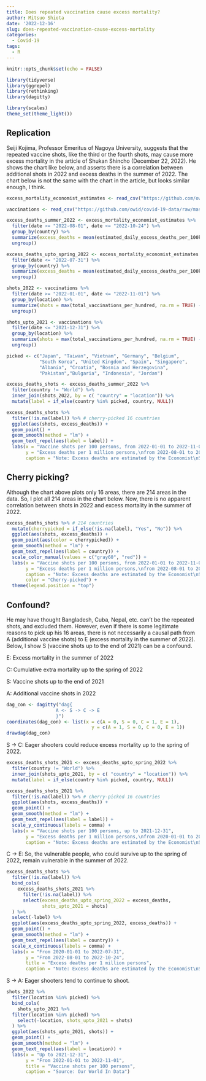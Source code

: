```yaml
---
title: Does repeated vaccination cause excess mortality?
author: Mitsuo Shiota
date: '2022-12-16'
slug: does-repeated-vaccination-cause-excess-mortality
categories:
  - Covid-19
tags:
  - R
---
```


```r
knitr::opts_chunk$set(echo = FALSE)

library(tidyverse)
library(ggrepel)
library(rethinking)
library(dagitty)

library(scales)
theme_set(theme_light())
```

## Replication

Seiji Kojima, Professor Emeritus of Nagoya University, suggests that the repeated vaccine shots, like the third or the fourth shots, may cause more excess mortality in the article of Shukan Shincho (December 22, 2022). He shows the chart like below, and asserts there is a correlation between additional shots in 2022 and excess deaths in the summer of 2022. The chart below is not the same with the chart in the article, but looks similar enough, I think. 

```r
excess_mortality_economist_estimates <- read_csv("https://github.com/owid/covid-19-data/raw/master/public/data/excess_mortality/excess_mortality_economist_estimates.csv")

vaccinations <- read_csv("https://github.com/owid/covid-19-data/raw/master/public/data/vaccinations/vaccinations.csv")
```

```r
excess_deaths_summer_2022 <- excess_mortality_economist_estimates %>% 
  filter(date >= "2022-08-01", date <= "2022-10-24") %>% 
  group_by(country) %>% 
  summarize(excess_deaths = mean(estimated_daily_excess_deaths_per_100k) * 10 * 85) %>% 
  ungroup()

excess_deaths_upto_spring_2022 <- excess_mortality_economist_estimates %>% 
  filter(date <= "2022-07-31") %>% 
  group_by(country) %>% 
  summarize(excess_deaths = mean(estimated_daily_excess_deaths_per_100k) * 10 * (365 * 2 + 30 * 7)) %>% 
  ungroup()

```

```r
shots_2022 <- vaccinations %>% 
  filter(date >= "2022-01-01", date <= "2022-11-01") %>% 
  group_by(location) %>% 
  summarize(shots = max(total_vaccinations_per_hundred, na.rm = TRUE) - min(total_vaccinations_per_hundred, na.rm = TRUE)) %>% 
  ungroup()

shots_upto_2021 <- vaccinations %>% 
  filter(date <= "2021-12-31") %>% 
  group_by(location) %>% 
  summarize(shots = max(total_vaccinations_per_hundred, na.rm = TRUE) - min(total_vaccinations_per_hundred, na.rm = TRUE)) %>% 
  ungroup()
```

```r
picked <- c("Japan", "Taiwan", "Vietnam", "Germany", "Belgium",
            "South Korea", "United Kingdom", "Spain", "Singapore",
            "Albania", "Croatia", "Bosnia and Herzegovina",
            "Pakistan","Bulgaria", "Indonesia", "Jordan")

excess_deaths_shots <- excess_deaths_summer_2022 %>% 
  filter(country != "World") %>% 
  inner_join(shots_2022, by = c( "country" = "location")) %>% 
  mutate(label = if_else(country %in% picked, country, NULL))

excess_deaths_shots %>% 
  filter(!is.na(label)) %>% # cherry-picked 16 countries
  ggplot(aes(shots, excess_deaths)) +
  geom_point() +
  geom_smooth(method = "lm") +
  geom_text_repel(aes(label = label)) +
  labs(x = "Vaccine shots per 100 persons, from 2022-01-01 to 2022-11-01",
       y = "Excess deaths per 1 million persons,\nfrom 2022-08-01 to 2022-10-24",
       caption = "Note: Excess deaths are estimated by the Economist\nSource: Our World In Data")
```

## Cherry picking?

Although the chart above plots only 16 areas, there are 214 areas in the data. So, I plot all 214 areas in the chart below. Now, there is no apparent correlation between shots in 2022 and excess mortality in the summer of 2022.

```r
excess_deaths_shots %>% # 214 countries
  mutate(cherrypicked = if_else(!is.na(label), "Yes", "No")) %>% 
  ggplot(aes(shots, excess_deaths)) +
  geom_point(aes(color = cherrypicked)) +
  geom_smooth(method = "lm") +
  geom_text_repel(aes(label = country)) +
  scale_color_manual(values = c("gray60", "red")) +
  labs(x = "Vaccine shots per 100 persons, from 2022-01-01 to 2022-11-01",
       y = "Excess deaths per 1 million persons,\nfrom 2022-08-01 to 2022-10-24",
       caption = "Note: Excess deaths are estimated by the Economist\nSource: Our World In Data",
       color = "Cherry-picked") +
  theme(legend.position = "top")
```

## Confound?

He may have thought Bangladesh, Cuba, Nepal, etc. can't be the repeated shots, and excluded them. However, even if there is some legitimate reasons to pick up his 16 areas, there is not necessarily a causal path from A (additional vaccine shots) to E (excess mortality in the summer of 2022). Below, I show S (vaccine shots up to the end of 2021) can be a confound.

E: Excess mortality in the summer of 2022 

C: Cumulative extra mortality up to the spring of 2022

S: Vaccine shots up to the end of 2021

A: Additional vaccine shots in 2022

```r
dag_con <- dagitty("dag{
                  A <- S -> C -> E
                  }")
coordinates(dag_con) <- list(x = c(A = 0, S = 0, C = 1, E = 1),
                               y = c(A = 1, S = 0, C = 0, E = 1))
drawdag(dag_con)
```

S -> C: Eager shooters could reduce excess mortality up to the spring of 2022.

```r
excess_deaths_shots_2021 <- excess_deaths_upto_spring_2022 %>% 
  filter(country != "World") %>% 
  inner_join(shots_upto_2021, by = c( "country" = "location")) %>% 
  mutate(label = if_else(country %in% picked, country, NULL))

excess_deaths_shots_2021 %>% 
  filter(!is.na(label)) %>% # cherry-picked 16 countries
  ggplot(aes(shots, excess_deaths)) +
  geom_point() +
  geom_smooth(method = "lm") +
  geom_text_repel(aes(label = label)) +
  scale_y_continuous(labels = comma) +
  labs(x = "Vaccine shots per 100 persons, up to 2021-12-31",
       y = "Excess deaths per 1 million persons,\nfrom 2020-01-01 to 2022-07-31",
       caption = "Note: Excess deaths are estimated by the Economist\nSource: Our World In Data")
```

C -> E: So, the vulnerable people, who could survive up to the spring of 2022, remain vulnerable in the summer of 2022.

```r
excess_deaths_shots %>% 
  filter(!is.na(label)) %>% 
  bind_cols(
    excess_deaths_shots_2021 %>% 
      filter(!is.na(label)) %>% 
      select(excess_deaths_upto_spring_2022 = excess_deaths,
             shots_upto_2021 = shots)
  ) %>% 
  select(-label) %>% 
  ggplot(aes(excess_deaths_upto_spring_2022, excess_deaths)) +
  geom_point() +
  geom_smooth(method = "lm") +
  geom_text_repel(aes(label = country)) +
  scale_x_continuous(labels = comma) +
  labs(x = "From 2020-01-01 to 2022-07-31",
       y = "From 2022-08-01 to 2022-10-24",
       title = "Excess deaths per 1 million persons",
       caption = "Note: Excess deaths are estimated by the Economist\nSource: Our World In Data")
```

S -> A: Eager shooters tend to continue to shoot.

```r
shots_2022 %>% 
  filter(location %in% picked) %>% 
  bind_cols(
    shots_upto_2021 %>% 
  filter(location %in% picked) %>% 
    select(-location, shots_upto_2021 = shots)
  ) %>% 
  ggplot(aes(shots_upto_2021, shots)) +
  geom_point() +
  geom_smooth(method = "lm") +
  geom_text_repel(aes(label = location)) +
  labs(x = "Up to 2021-12-31",
       y = "From 2022-01-01 to 2022-11-01",
       title = "Vaccine shots per 100 persons",
       caption = "Source: Our World In Data")
```


